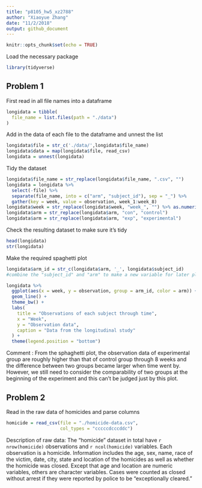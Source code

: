 ```yaml
---
title: "p8105_hw5_xz2788"
author: "Xiaoyue Zhang"
date: "11/2/2018"
output: github_document
---
```


```r
knitr::opts_chunk$set(echo = TRUE)
```

Load the necessary package

```r
library(tidyverse)
```

## Problem 1

First read in all file names into a dataframe

```r
longidata = tibble(
  file_name = list.files(path = "./data")
)
```

Add in the data of each file to the dataframe and unnest the list

```r
longidata$file = str_c('./data/',longidata$file_name)
longidata$data = map(longidata$file, read_csv)
longidata = unnest(longidata)
```

Tidy the dataset

```r
longidata$file_name = str_replace(longidata$file_name, ".csv", "")
longidata = longidata %>% 
  select(-file) %>% 
  separate(file_name, into = c("arm", "subject_id"), sep = "_") %>% 
  gather(key = week, value = observation, week_1:week_8)
longidata$week = str_replace(longidata$week, "week_", "") %>% as.numeric()
longidata$arm = str_replace(longidata$arm, "con", "control")
longidata$arm = str_replace(longidata$arm, "exp", "experimental")
```

Check the resulting dataset to make sure it's tidy

```r
head(longidata)
str(longidata)
```

Make the required spaghetti plot

```r
longidata$arm_id = str_c(longidata$arm, '_', longidata$subject_id)
#combine the "subject_id" and "arm" to make a new variable for later plotting

longidata %>% 
  ggplot(aes(x = week, y = observation, group = arm_id, color = arm)) +
  geom_line() +
  theme_bw() +
  labs(
    title = "Observations of each subject through time",
    x = "Week",
    y = "Observation data",
    caption = "Data from the longitudinal study"
  ) +
  theme(legend.position = "bottom")
```

Comment : From the sphaghetti plot, the observation data of experimental group are roughly higher than that of control group through 8 weeks and the difference between two groups became larger when time went by. However, we still need to consider the comparability of two groups at the beginning of the experiment and this can't be judged just by this plot.

## Problem 2

Read in the raw data of homicides and parse columns

```r
homicide = read_csv(file = "./homicide-data.csv",
                    col_types = "cccccdcccddc")
```

Description of raw data:
The "homicide" dataset in total have `r nrow(homicide)` observations and `r ncol(homicide)` variables. Each observation is a homicide. Information includes the age, sex, name, race of the victim, date, city, state and location of the homicides as well as whether the homicide was closed. Except that age and location are numeric variables, others are character variables. Cases were counted as closed without arrest if they were reported by police to be “exceptionally cleared.”





